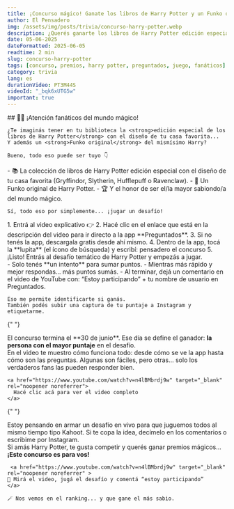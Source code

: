 ```yaml
---
title: ¡Concurso mágico! Ganate los libros de Harry Potter y un Funko original
author: El Pensadero
img: /assets/img/posts/trivia/concurso-harry-potter.webp
description: ¿Querés ganarte los libros de Harry Potter edición especial y un Funko original? Participá de este concurso exclusivo de El Pensadero dentro de la app Preguntados. ¡Te explico cómo!
date: 05-06-2025
dateFormatted: 2025-06-05
readtime: 2 min
slug: concurso-harry-potter
tags: [concurso, premios, harry potter, preguntados, juego, fanáticos]
category: trivia
lang: es
durationVideo: PT3M44S
videoId: "_bqk6xUTG5w"
important: true
---
```



<Article>
  <Section>
    ## 🧙‍♂️ ¡Atención fanáticos del mundo mágico!

    ¿Te imaginás tener en tu biblioteca la <strong>edición especial de los libros de Harry Potter</strong> con el diseño de tu casa favorita...
    Y además un <strong>Funko original</strong> del mismísimo Harry?

    Bueno, todo eso puede ser tuyo 👇

  </Section>

  <Section title="🎁 ¿Qué podés ganar?"  imgAlt="Premios del concurso Harry Potter edición especial">
    - 📚 La colección de libros de Harry Potter edición especial con el diseño de tu casa favorita (Gryffindor, Slytherin, Hufflepuff o Ravenclaw).  
    - 🧸 Un Funko original de Harry Potter.  
    - 🏆 Y el honor de ser el/la mayor sabiondo/a del mundo mágico.

    Sí, todo eso por simplemente... ¡jugar un desafío!

  </Section>

  <Section title="📱 ¿Cómo participar?">
    1. Entrá al video explicativo 👉  
    <a href="https://www.youtube.com/watch?v=n4lBMbrdj9w" target="_blank" rel="noopener noreferrer">
    </a>
    2. Hacé clic en el enlace que está en la descripción del video para ir directo a la app **Preguntados**.
    3. Si no tenés la app, descargala gratis desde ahí mismo.
    4. Dentro de la app, tocá la **lupita** (el ícono de búsqueda) y escribí:
    <span style={{ fontWeight: "bold", color: "#928952" }}>pensadero el concurso</span>
    5. ¡Listo! Entrás al desafío temático de Harry Potter y empezás a jugar.

  </Section>

  <Section title="⚠️ Detalles importantes para participar">
    - Solo tenés **un intento** para sumar puntos.  
    - Mientras más rápido y mejor respondas… más puntos sumás.  
    - Al terminar, dejá un comentario en el video de YouTube con:  
      <span style={{ color: "#928952", fontWeight: "bold" }}>“Estoy participando” + tu nombre de usuario en Preguntados.</span>

    Eso me permite identificarte si ganás.
    También podés subir una captura de tu puntaje a Instagram y etiquetarme.

  </Section>

{" "}

<Section title="🗓️ ¿Hasta cuándo hay tiempo?">
  El concurso termina el **30 de junio**. Ese día se define el ganador:
  <strong>la persona con el mayor puntaje</strong> en el desafío.
</Section>

  <Section title="👀 ¿Querés ver cómo es el desafío?">
    En el video te muestro cómo funciona todo:  
    desde cómo se ve la app hasta cómo son las preguntas.  
    Algunas son fáciles, pero otras… solo los verdaderos fans las pueden responder bien.

    <a href="https://www.youtube.com/watch?v=n4lBMbrdj9w" target="_blank" rel="noopener noreferrer">
      Hacé clic acá para ver el video completo
    </a>

  </Section>

{" "}

<Section title="💡 ¿Y si hacemos un vivo todos juntos?">
  Estoy pensando en armar un desafío en vivo para que juguemos todos al mismo
  tiempo tipo Kahoot. Si te copa la idea, decímelo en los comentarios o
  escribime por Instagram.
</Section>

  <Section title="✨ ¡Participá ahora!">
    Si amás Harry Potter, te gusta competir y querés ganar premios mágicos...  
    <strong>¡Este concurso es para vos!</strong>

     <a href="https://www.youtube.com/watch?v=n4lBMbrdj9w" target="_blank" rel="noopener noreferrer" >
    🔗 Mirá el video, jugá el desafío y comentá “estoy participando”
    </a>

    🪄 Nos vemos en el ranking... y que gane el más sabio.

  </Section>
</Article>
